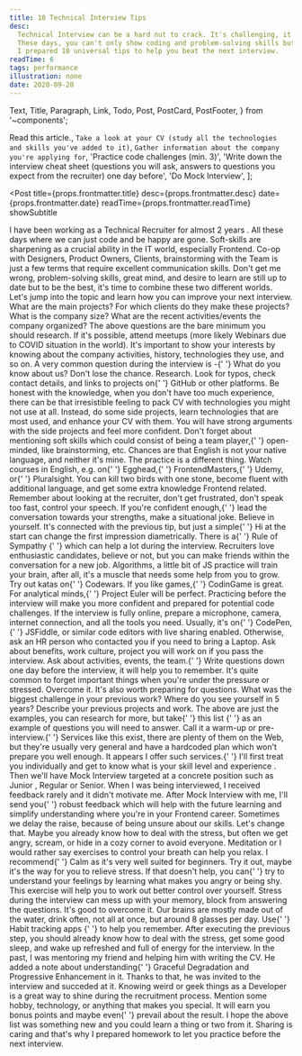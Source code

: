 ```yaml
---
title: 10 Technical Interview Tips
desc:
  Technical Interview can be a hard nut to crack. It's challenging, it's different, it's evolving.
  These days, you can't only show coding and problem-solving skills but also have a personality that plays well with the team.
  I prepared 10 universal tips to help you beat the next interview.
readTime: 6
tags: performance
illustration: none
date: 2020-09-20
---
```


  Text,
  Title,
  Paragraph,
  Link,
  Todo,
  Post,
  PostCard,
  PostFooter,
} from '~components';

  <Text delete>Read this article.</Text>,
  `Take a look at your CV (study all the technologies and skills you've added to it)`,
  `Gather information about the company you're applying for`,
  'Practice code challenges (min. 3)',
  'Write down the interview cheat sheet (questions you will ask, answers to questions you expect from the recruiter) one day before',
  'Do Mock Interview',
];

<Post
  title={props.frontmatter.title}
  desc={props.frontmatter.desc}
  date={props.frontmatter.date}
  readTime={props.frontmatter.readTime}
  showSubtitle
>
  <Title level={3}>Introduction</Title>
  <Paragraph>
    I have been working as a <Text>Technical Recruiter for almost 2 years</Text>
    . All these days where we can just code and be happy are gone. Soft-skills
    are sharpening as a crucial ability in the IT world, especially Frontend.
    Co-op with Designers, Product Owners, Clients, brainstorming with the Team
    is just a few terms that require excellent communication skills.
  </Paragraph>
  <Paragraph lastParagraph>
    Don't get me wrong, problem-solving skills, great mind, and desire to learn
    are still up to date but to be the best, it's time to combine these two
    different worlds.
  </Paragraph>
  <Title level={3}>The Actual Tips</Title>
  <Paragraph breakParagraph>
    Let's jump into the topic and learn how you can improve your next interview.
  </Paragraph>
  <Title level={4}>1. Research the company</Title>
  <Paragraph>
    What are the main projects? For which clients do they make these projects?
    What is the company size? What are the recent activities/events the company
    organized?
  </Paragraph>
  <Paragraph>
    The above questions are the bare minimum you should research. If it's
    possible, attend meetups (more likely Webinars due to COVID situation in the
    world). It's important to show your interests by knowing about the company
    activities, history, technologies they use, and so on.
  </Paragraph>
  <Paragraph>
    A very common question during the interview is -{' '}
    <Text strong>What do you know about us?</Text>
  </Paragraph>
  <Paragraph breakParagraph>
    Don't lose the chance. <Text strong>Research</Text>.
  </Paragraph>
  <Title level={4}>2. Study your CV one more time</Title>
  <Paragraph>
    Look for typos, check contact details, and links to projects on{' '}
    <Link href="https://github.com/">GitHub</Link> or other platforms. Be honest
    with the knowledge, when you don't have too much experience, there can be
    that irresistible feeling to pack CV with technologies you might not use at
    all.
  </Paragraph>
  <Paragraph breakParagraph>
    Instead, do some side projects, learn technologies that are most used, and
    enhance your CV with them. You will have strong arguments with the side
    projects and feel more confident. Don't forget about mentioning soft skills
    which could consist of <Text strong>being a team player</Text>,{' '}
    <Text strong>open-minded</Text>, <Text strong>like brainstorming</Text>,
    etc.
  </Paragraph>
  <Title level={4}>3. Practice communication skills and language</Title>
  <Paragraph>
    Chances are that English is not your native language, and neither it's mine.
    The practice is a different thing. Watch courses in English, e.g. on{' '}
    <Link href="https://egghead.io/">Egghead</Link>,{' '}
    <Link href="https://frontendmasters.com/">FrontendMasters</Link>,{' '}
    <Link href="https://www.udemy.com/">Udemy</Link>, or{' '}
    <Link href="https://www.pluralsight.com/">Pluralsight</Link>.
  </Paragraph>
  <Paragraph>
    You can kill two birds with one stone, become fluent with additional
    language, and get some extra knowledge Frontend related.
  </Paragraph>
  <Paragraph>
    Remember about looking at the recruiter, don't get frustrated, don't speak
    too fast, control your speech. If you're confident enough,{' '}
    <Text strong>lead the conversation towards your strengths</Text>, make a
    situational joke.
  </Paragraph>
  <Paragraph breakParagraph>Believe in yourself.</Paragraph>
  <Title level={4}>4. Say hi and be nice</Title>
  <Paragraph>
    It's connected with the previous tip, but just a simple{' '}
    <Text strong>Hi</Text> at the start can change the first impression
    diametrically.
  </Paragraph>
  <Paragraph breakParagraph>
    There is a{' '}
    <Link href="https://cxl.com/blog/cialdinis-principles-persuasion/">
      Rule of Sympathy
    </Link>{' '}
    which can help a lot during the interview. Recruiters love enthusiastic
    candidates, believe or not, but you can make friends within the conversation
    for a new job.
  </Paragraph>
  <Title level={4}>5. Do some katas</Title>
  <Paragraph>
    Algorithms, a little bit of JS practice will train your brain, after all,
    it's a muscle that needs some help from you to grow. Try out katas on{' '}
    <Link href="codewars.com">Codewars</Link>. If you like games,{' '}
    <Link href="https://www.codingame.com/">CodinGame</Link> is great. For
    analytical minds,{' '}
    <Link href="https://projecteuler.net/">Project Euler</Link> will be perfect.
  </Paragraph>
  <Paragraph>
    Practicing before the interview will make you more confident and prepared
    for potential code challenges.
  </Paragraph>
  <Paragraph breakParagraph>
    If the interview is fully online, prepare a microphone, camera, internet
    connection, and all the tools you need. Usually, it's on{' '}
    <Link href="https://codepen.io/">CodePen</Link>,{' '}
    <Link href="https://jsfiddle.net/">JSFiddle</Link>, or similar code editors
    with live sharing enabled. Otherwise, ask an HR person who contacted you if
    you need to bring a Laptop.
  </Paragraph>
  <Title level={4}>6. Prepare questions and answers before</Title>
  <Paragraph>
    Ask about benefits, work culture, project you will work on if you pass the
    interview. Ask about activities, events, the team.{' '}
    <Text strong>Write questions down one day before the interview</Text>, it
    will help you to remember. It's quite common to forget important things when
    you're under the pressure or stressed. Overcome it.
  </Paragraph>
  <Paragraph>
    It's also worth preparing for questions. What was the biggest challenge in
    your previous work? Where do you see yourself in 5 years? Describe your
    previous projects and work.
  </Paragraph>
  <Paragraph breakParagraph>
    The above are just the examples, you can research for more, but take{' '}
    <Link href="https://www.indeed.com/career-advice/interviewing/common-technical-interview-questions-and-answers">
      this list
    </Link>{' '}
    as an example of questions you will need to answer.
  </Paragraph>
  <Title level={4}>7. Do Mock Interview</Title>
  <Paragraph>
    Call it a warm-up or pre-interview.{' '}
    <Link href="https://www.pramp.com/#/">Services</Link> like this exist, there
    are plenty of them on the Web, but they're usually very general and have a
    hardcoded plan which won't prepare you well enough.
  </Paragraph>
  <Paragraph>
    It appears I offer such services.{' '}
    <Text strong>
      I'll first treat you individually and get to know what is your skill level
      and experience
    </Text>
    . Then we'll have <GatsbyLink
      to="/mentorship/"
      style={{ textDecoration: 'underline' }}
    >
      Mock Interview
    </GatsbyLink> targeted at a concrete position such as <Text strong>
      Junior
    </Text>, <Text strong>Regular</Text> or <Text strong>Senior</Text>. When I was
    being interviewed, I received feedback rarely and it didn't motivate me.
  </Paragraph>
  <Paragraph>
    After Mock Interview with me, I'll send you{' '}
    <Text strong>robust feedback</Text> which will help with the future learning
    and simplify understanding where you're in your Frontend career. Sometimes
    we delay the raise, because of being unsure about our skills.
  </Paragraph>
  <Paragraph breakParagraph>Let's change that.</Paragraph>
  <Title level={4}>8. Relieve Stress</Title>
  <Paragraph>
    Maybe you already know how to deal with the stress, but often we get angry,
    scream, or hide in a cozy corner to avoid everyone.
  </Paragraph>
  <Paragraph>
    <Text strong>Meditation</Text> or I would rather say exercises to control
    your breath can help you relax. I recommend{' '}
    <Link href="https://www.calm.com/">Calm</Link> as it's very well suited for
    beginners. Try it out, maybe it's the way for you to relieve stress.
  </Paragraph>
  <Paragraph>
    If that doesn't help, you can{' '}
    <Text strong>try to understand your feelings</Text> by learning what makes
    you angry or being shy. This exercise will help you to work out better
    control over yourself.
  </Paragraph>
  <Paragraph breakParagraph>
    Stress during the interview can mess up with your memory, block from
    answering the questions. It's good to overcome it.
  </Paragraph>
  <Title level={4}>9. Sleep, Eat and Drink well</Title>
  <Paragraph>
    <Text strong>Our brains are mostly made out of the water</Text>, drink
    often, not all at once, but around 8 glasses per day. Use{' '}
    <Link href="https://www.lifehack.org/668261/best-habit-tracking-apps">
      Habit tracking apps
    </Link>{' '}
    to help you remember.
  </Paragraph>
  <Paragraph breakParagraph>
    After executing the previous step, you should already know how to deal with
    the stress, <Text strong>get some good sleep</Text>, and wake up refreshed
    and full of energy for the interview.
  </Paragraph>
  <Title level={4}>10. Surprise Everyone</Title>
  <Paragraph>
    In the past, I was mentoring my friend and helping him with writing the CV.
    He added a note about understanding{' '}
    <Text strong>Graceful Degradation and Progressive Enhancement</Text> in it.
    Thanks to that, he was invited to the interview and succeded at it.
  </Paragraph>
  <Paragraph lastParagraph>
    Knowing weird or geek things as a Developer is a great way to shine during
    the recruitment process. Mention some hobby, technology, or anything that
    makes you special. It will earn you bonus points and maybe even{' '}
    <Text>prevail about the result</Text>.
  </Paragraph>
  <Title level={3}>Closing Notes</Title>
  <Paragraph>
    I hope the above list was something new and you could learn a thing or two
    from it. Sharing is caring and that's why I prepared homework to let you
    practice before the next interview.
  </Paragraph>
  <PostCard title="Homework" data={homeworkData} />
  <PostFooter />
</Post>
